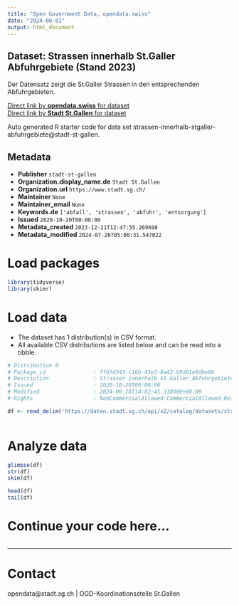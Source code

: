 ```yaml
---
title: "Open Government Data, opendata.swiss"
date: "2024-08-01"
output: html_document
---
```


## Dataset: Strassen innerhalb St.Galler Abfuhrgebiete (Stand 2023)

Der Datensatz zeigt die St.Galler Strassen in den entsprechenden Abfuhrgebieten.

[Direct link by **opendata.swiss** for dataset](https://opendata.swiss/de/dataset/strassen-innerhalb-st-galler-abfuhrgebiete-stand-2023)<br>
[Direct link by **Stadt St.Gallen** for dataset](https://daten.stadt.sg.ch/explore/dataset/strassen-innerhalb-stgaller-abfuhrgebiete/)

Auto generated R starter code for data set strassen-innerhalb-stgaller-abfuhrgebiete@stadt-st-gallen.

## Metadata

- **Publisher** `stadt-st-gallen`
- **Organization.display_name.de** `Stadt St.Gallen`
- **Organization.url** `https://www.stadt.sg.ch/`
- **Maintainer** `None`
- **Maintainer_email** `None`
- **Keywords.de** `['abfall', 'strassen', 'abfuhr', 'entsorgung']`
- **Issued** `2020-10-20T00:00:00`
- **Metadata_created** `2023-12-21T12:47:55.269698`
- **Metadata_modified** `2024-07-26T05:00:31.547022`


# Load packages

```r

library(tidyverse)
library(skimr)

```

# Load data

-   The dataset has 1 distribution(s) in CSV format.
-   All available CSV distributions are listed below and can be read into a tibble.

```r

# Distribution 0
# Package_id               : ff6fd343-c16b-43e3-8a42-b9d01e9dbe86
# Description              : Strassen innerhalb St.Galler Abfuhrgebiete (Stand 2023) (csv)
# Issued                   : 2020-10-20T00:00:00
# Modified                 : 2024-06-28T14:02:45.318000+00:00
# Rights                   : NonCommercialAllowed-CommercialAllowed-ReferenceRequired

df <- read_delim('https://daten.stadt.sg.ch/api/v2/catalog/datasets/strassen-innerhalb-stgaller-abfuhrgebiete/exports/csv')



```

# Analyze data

```r

glimpse(df)
str(df)
skim(df)

head(df)
tail(df)

```

# Continue your code here...

```r

```

------------------------------------------------------------------------

# Contact

opendata@stadt.sg.ch | OGD-Koordinationsstelle St.Gallen

